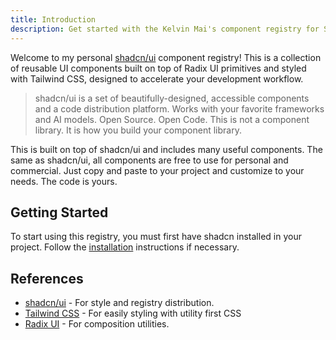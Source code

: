 ```yaml
---
title: Introduction
description: Get started with the Kelvin Mai's component registry for Shadcn UI.
---
```


Welcome to my personal [shadcn/ui](https://ui.shadcn.com/) component registry! This is a collection of reusable UI components built on top of Radix UI primitives and styled with Tailwind CSS, designed to accelerate your development workflow.

> shadcn/ui is a set of beautifully-designed, accessible components and a code distribution platform. Works with your favorite frameworks and AI models. Open Source. Open Code.
> This is not a component library. It is how you build your component library.

This is built on top of shadcn/ui and includes many useful components. The same as shadcn/ui, all components are free to use for personal and commercial. Just copy and paste to your project and customize to your needs. The code is yours.

## Getting Started

To start using this registry, you must first have shadcn installed in your project. Follow the [installation](https://ui.shadcn.com/docs/installation) instructions if necessary.

## References

- [shadcn/ui](https://ui.shadcn.com/) - For style and registry distribution.
- [Tailwind CSS](https://tailwindcss.com) - For easily styling with utility first CSS
- [Radix UI](https://radix-ui.com/) - For composition utilities.
